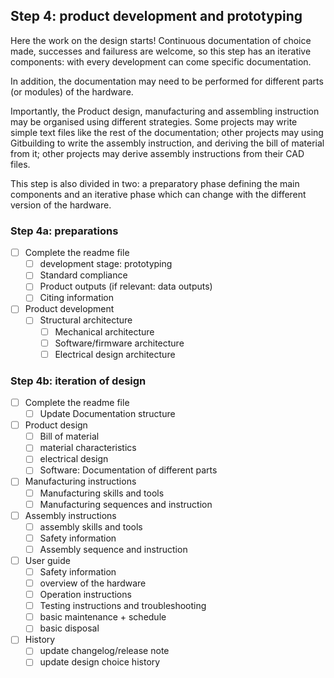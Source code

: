 ## Step 4: product development and prototyping

Here the work on the design starts! Continuous documentation of choice made, successes and failuress are welcome, so this step has an iterative components: with every development can come specific documentation.

In addition, the documentation may need to be performed for different parts (or modules) of the hardware.

Importantly, the Product design, manufacturing and assembling instruction may be organised using different strategies. Some projects may write simple text files like the rest of the documentation; other projects may using Gitbuilding to write the assembly instruction, and deriving the bill of material from it; other projects may derive assembly instructions from their CAD files.

This step is also divided in two: a preparatory phase defining the main components and an iterative phase which can change with the different version of the hardware.

### Step 4a: preparations
- [ ] Complete the readme file
  - [ ] development stage: prototyping
  - [ ] Standard compliance
  - [ ] Product outputs (if relevant: data outputs)
  - [ ] Citing information

  
- [ ] Product development
  - [ ] Structural architecture
    - [ ] Mechanical architecture
    - [ ] Software/firmware architecture
    - [ ] Electrical design architecture

### Step 4b: iteration of design
- [ ] Complete the readme file
  - [ ] Update Documentation structure

- [ ] Product design
  - [ ] Bill of material
  - [ ] material characteristics
  - [ ] electrical design
  - [ ] Software: Documentation of different parts
  
- [ ] Manufacturing instructions  
    - [ ] Manufacturing skills and tools
    - [ ] Manufacturing sequences and instruction
    
- [ ] Assembly instructions
  - [ ] assembly skills and tools
  - [ ] Safety information
  - [ ] Assembly sequence and instruction

- [ ] User guide
  - [ ] Safety information
  - [ ] overview of the hardware
  - [ ] Operation instructions
  - [ ] Testing instructions and troubleshooting
  - [ ] basic maintenance + schedule
  - [ ] basic disposal
  
- [ ] History  
  - [ ] update changelog/release note
  - [ ] update design choice history

